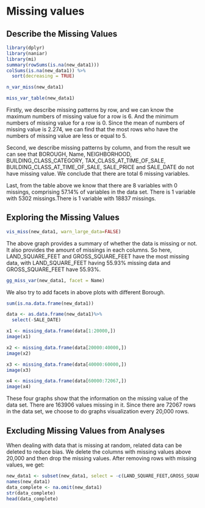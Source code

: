 # Missing values
##  Describe the Missing Values
```r
library(dplyr)
library(naniar)
library(mi)
summary(rowSums(is.na(new_data1)))
colSums(is.na(new_data1)) %>%
  sort(decreasing = TRUE)

n_var_miss(new_data1)

miss_var_table(new_data1)
```
Firstly, we describe missing patterns by row, and we can know the maximum numbers of missing value for a row is 6. And the minimum numbers of missing value for a row is 0. Since the mean of numbers of missing value is 2.274, we can find that the most rows who have the numbers of missing value are less or equal to 5.

Second, we describe missing patterns by column, and from the result we can see that BOROUGH, Name, NEIGHBORHOOD, BUILDING_CLASS_CATEGORY, TAX_CLASS_AT_TIME_OF_SALE, BUILDING_CLASS_AT_TIME_OF_SALE, SALE_PRICE and SALE_DATE do not have missing value. We conclude that there are total 6 missing variables.

Last, from the table above we know that there are 8 variables with 0 missings, comprising 57.14% of variables in the data set. There is 1 variable with 5302 missings.There is 1 variable with 18837 missings.

## Exploring the Missing Values
```r
vis_miss(new_data1, warn_large_data=FALSE)
```

The above graph provides a summary of whether the data is missing or not. It also provides the amount of missings in each columns. So here, LAND_SQUARE_FEET and GROSS_SQUARE_FEET have the most missing data, with LAND_SQUARE_FEET having 55.93% missing data and GROSS_SQUARE_FEET have 55.93%.

```r
gg_miss_var(new_data1, facet = Name)
```

We also try to add facets in above plots with different Borough.

```r
sum(is.na.data.frame(new_data1))

data <- as.data.frame(new_data1)%>%
  select(-SALE_DATE)

x1 <- missing_data.frame(data[1:20000,])
image(x1)

x2 <- missing_data.frame(data[20000:40000,])
image(x2)

x3 <- missing_data.frame(data[40000:60000,]) 
image(x3)

x4 <- missing_data.frame(data[60000:72067,]) 
image(x4)
```


These four graphs show that the information on the missing value of the data set. There are 163906 values missing in it. Since there are 72067 rows in the data set, we choose to do graphs visualization every 20,000 rows.

## Excluding Missing Values from Analyses
When dealing with data that is missing at random, related data can be deleted to reduce bias. We delete the columns with missing values above 20,000 and then drop the missing values. After removing rows with missing values, we get:
```r
new_data1 <- subset(new_data1, select = -c(LAND_SQUARE_FEET,GROSS_SQUARE_FEET,COMMERCIAL_UNITS,RESIDENTIAL_UNITS))
names(new_data1)
data_complete <- na.omit(new_data1)
str(data_complete) 
head(data_complete)
```

